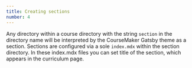 ```yaml
---
title: Creating sections
number: 4
---
```

Any directory within a course directory with the string `section` in the directory name will be interpreted by the CourseMaker Gatsby
theme as a section. Sections are configured via a sole `index.mdx` within the section directory. In these index.mdx files you can
set title of the section, which appears in the curriculum page.